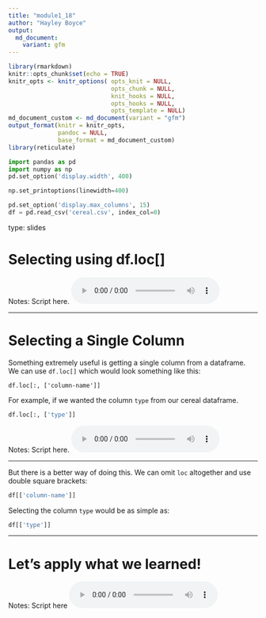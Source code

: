 ```yaml
---
title: "module1_18"
author: "Hayley Boyce"
output: 
  md_document:
    variant: gfm
---
```



```r
library(rmarkdown)
knitr::opts_chunk$set(echo = TRUE)
knitr_opts <- knitr_options( opts_knit = NULL,
                             opts_chunk = NULL,
                             knit_hooks = NULL,
                             opts_hooks = NULL,
                             opts_template = NULL)
md_document_custom <- md_document(variant = "gfm")
output_format(knitr = knitr_opts,
              pandoc = NULL,
              base_format = md_document_custom)
library(reticulate)
```


```python
import pandas as pd
import numpy as np
pd.set_option('display.width', 400)

np.set_printoptions(linewidth=400)

pd.set_option('display.max_columns', 15)
df = pd.read_csv('cereal.csv', index_col=0)
```


type: slides

# Selecting using df.loc[]

Notes: Script here.
<html>
<audio controls >
<source src="placeholder_audio.mp3" />
</audio></html>

---


# Selecting a Single Column

Something extremely useful is getting a single column from a dataframe.
We can use `df.loc[]` which would look something like this:

```
df.loc[:, ['column-name']]
```

For example, if we wanted the column `type` from our cereal dataframe.
```python
df.loc[:, ['type']]
```



Notes: Script here.
<html>
<audio controls >
<source src="placeholder_audio.mp3" />
</audio></html>

---

But there is a better way of doing this.
We can omit `loc` altogether and use double square brackets:

``` Python
df[['column-name']]
```

Selecting the column `type` would be as simple as:

```python
df[['type']]
```

---

# Let’s apply what we learned!

Notes: Script here
<html>
<audio controls >
  <source src="placeholder_audio.mp3" />
</audio></html>